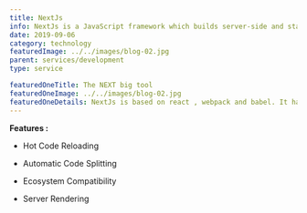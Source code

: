 ```yaml
---
title: NextJs
info: NextJs is a JavaScript framework which builds server-side and static sites. It is a very powerful tool employed in developing websites.
date: 2019-09-06
category: technology
featuredImage: ../../images/blog-02.jpg
parent: services/development
type: service

featuredOneTitle: The NEXT big tool
featuredOneImage: ../../images/blog-02.jpg
featuredOneDetails: NextJs is based on react , webpack and babel. It has a wide application for creating web applications and server-side rendering websites.
---
```


**Features :**

- Hot Code Reloading

- Automatic Code Splitting

- Ecosystem Compatibility

- Server Rendering
